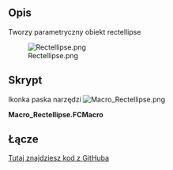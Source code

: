 <languages/>

{{Macro/pl
|Name=Rectellipse Macro
|Icon=Macro_Rectellipse.png
|Description=Tworzy parametryczny obiekt rectellipse
|Author=fcaponi78
|Version=1.0
|Date=2013-12-24
|FCVersion=All
|Download=[https://wiki.freecad.org/images/b/bf/Macro_Rectellipse.png Ikona paska narzędzi]
}}

<span id="Description"></span>
==Opis==

Tworzy parametryczny obiekt rectellipse

[[File:Rectellipse.png]]

<span id="Script"></span>
==Skrypt==

Ikonka paska narzędzi [[Image:Macro_Rectellipse.png]]

'''Macro_Rectellipse.FCMacro'''

{{MacroCode|code=
from __future__ import division # allows floating point division from integers
import FreeCAD, Part, math
from FreeCAD import Base

class RectEllipseShape:
   def __init__(self, obj):
      ''' Add the properties: Radius, Eccentricity, Height, Segments (see Property View) '''
      obj.addProperty("App::PropertyLength","a","Rectellipse","A - horizontal radius").a = 16.0
      obj.addProperty("App::PropertyLength","b","Rectellipse","B - vertical radius").b = 9.0
      obj.addProperty("App::PropertyFloat","n","Rectellipse","N ").n=0.2
      obj.addProperty("App::PropertyBool","createFace","Rectellipse","Wheter to create a face or not").createFace=True
      obj.Proxy = self

   def onChanged(self, fp, prop):
      if prop == "a" or prop == "b" or prop == "n" or prop == "segments" or prop == "height" or prop == "createFace":
         #if one of these is changed
         self.execute(fp)

   def execute(self, fp):
      r1=fp.a
      r2=fp.b
      s=fp.n
      z=0.0
      p=1.0
      ####w=2**0.5/2.0 #Ellipse
      w=2**0.5/2.0/(1-s**p)
      curve=Part.BSplineCurve()
      curve.setPeriodic()
      curve.increaseDegree(2) #quadratic
      curve.insertKnots([i*1.0/(4) for i in (1,2,3)],[2]*(3)) #5Knots 8 Poles
      curve.setPole(1,FreeCAD.Vector(0,-r2,z),1)
      curve.setPole(2,FreeCAD.Vector(-r1,-r2,z),w)
      curve.setPole(3,FreeCAD.Vector(-r1,0,z),1)
      curve.setPole(4,FreeCAD.Vector(-r1,r2,z),w)
      curve.setPole(5,FreeCAD.Vector(0,r2,z),1)
      curve.setPole(6,FreeCAD.Vector(r1,r2,z),w)
      curve.setPole(7,FreeCAD.Vector(r1,0,z),1)
      curve.setPole(8,FreeCAD.Vector(r1,-r2,z),w)
      if fp.createFace == True:
         fp.Shape = Part.Face(Part.Wire(curve.toShape()))
      else:
         fp.Shape = curve.toShape()

def makeRectellipseBlock():
   doc = FreeCAD.activeDocument()
   if doc == None:
      doc = FreeCAD.newDocument()
   obj=doc.addObject("Part::FeaturePython","RectEllipseShape") #add object to document
   obj.Label = "RectEllipsse"
   RectEllipseShape(obj)
   obj.ViewObject.Proxy=0
   viewObject = Gui.ActiveDocument.getObject(obj.Name)
   viewObject.ShapeColor = (0.00,0.33,1.00)
   viewObject.DisplayMode = "Flat Lines"
   obj.Shape.check()

if __name__ == "__main__":
   #feature will be generated after macro execution
   makeRectellipseBlock()

}}

<span id="Link"></span>
==Łącze==

[https://github.com/FreeCAD/FreeCAD-macros/blob/master/ParametricObjectCreation/Rectellipse.FCMacro Tutaj znajdziesz kod z GitHuba]